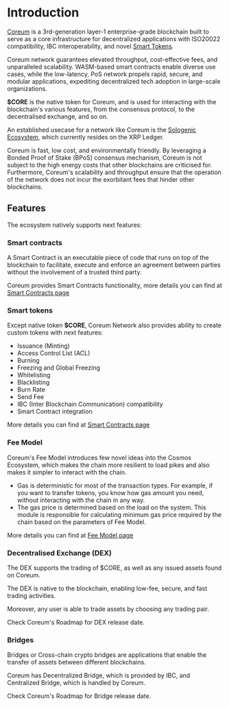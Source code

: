 # Introduction

<a className="text-green-gradient font-bold" href="https://coreum.com" target="_blank">Coreum</a> is a 3rd-generation layer-1 enterprise-grade blockchain built to serve
as a core infrastructure for decentralized applications with ISO20022 compatibility, IBC
interoperability, and novel <a className="text-green-gradient font-bold" href="https://www.coreum.com/smart-tokens" target="_blank">Smart Tokens</a>.

Coreum network guarantees elevated throughput, cost-effective fees, and unparalleled scalability.
WASM-based smart contracts enable diverse use cases, while the low-latency, PoS network propels
rapid, secure, and modular applications, expediting decentralized tech adoption in large-scale
organizations.

**$CORE** is the native token for Coreum, and is used for interacting with the blockchain's various
features, from the consensus protocol, to the decentralised exchange, and so on.

An established usecase for a network like Coreum is the
<a className="text-green-gradient font-bold" href="https://sologenic.com" target="_blank">Sologenic Ecosystem</a>, which currently resides on the XRP Ledger.

Coreum is fast, low cost, and environmentally friendly. By leveraging a Bonded Proof of Stake (BPoS)
consensus mechanism, Coreum is not subject to the high energy costs that other blockchains are
criticised for. Furthermore, Coreum's scalability and throughput ensure that the operation of the
network does not incur the exorbitant fees that hinder other blockchains.

## Features

The ecosystem natively supports next features:

### Smart contracts

A Smart Contract is an executable piece of code that runs on top of the blockchain to facilitate,
execute and enforce an agreement between parties without the involvement of a trusted third party.

Coreum provides Smart Contracts functionality, more details you can find at
<a className="text-green-gradient font-bold" href="/docs/overview/smart-contracts" target="_blank">Smart Contracts page</a>

### Smart tokens

Except native token **$CORE**, Coreum Network also provides ability to create custom tokens with
next features:

-   Issuance (Minting)
-   Access Control List (ACL)
-   Burning
-   Freezing and Global Freezing
-   Whitelisting
-   Blacklisting
-   Burn Rate
-   Send Fee
-   IBC (Inter Blockchain Communication) compatibility
-   Smart Contract integration

More details you can find at <a className="text-green-gradient font-bold" href="/docs/overview/smart-contracts" target="_blank">Smart Contracts page</a>


### Fee Model

Coreum's Fee Model introduces few novel ideas into the Cosmos Ecosystem, which makes the chain more
resilient to load pikes and also makes it simpler to interact with the chain.

-   Gas is deterministic for most of the transaction types. For example, if you want to transfer
    tokens, you know how gas amount you need, without interacting with the chain in any way.
-   The gas price is determined based on the load on the system. This module is responsible for
    calculating minimum gas price required by the chain based on the parameters of Fee Model.

More details you can find at <a className="text-green-gradient font-bold" href="/docs/modules/coreum-fee-model" target="_blank">Fee Model page</a>


### Decentralised Exchange (DEX)

The DEX supports the trading of $CORE, as well as any issued assets found on Coreum.

The DEX is native to the blockchain, enabling low-fee, secure, and fast trading activities.

Moreover, any user is able to trade assets by choosing any trading pair.

Check Coreum's Roadmap for DEX release date.

### Bridges

Bridges or Cross-chain crypto bridges are applications that enable the transfer of assets between
different blockchains.

Coreum has Decentralized Bridge, which is provided by IBC, and Centralized Bridge, which is handled
by Coreum.

Check Coreum's Roadmap for Bridge release date.
